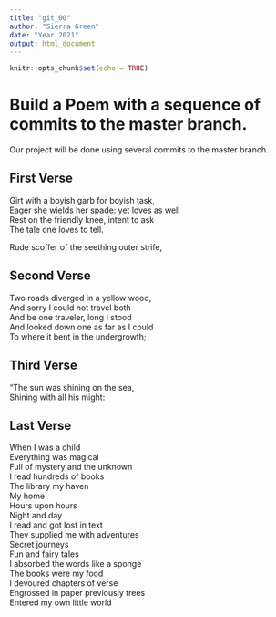 ```yaml
---
title: "git_00"
author: "Sierra Green"
date: "Year 2021"
output: html_document
---
```


```r
knitr::opts_chunk$set(echo = TRUE)
```
# Build a Poem with a sequence of commits to the master branch.
Our project will be done using several commits to the master branch.
<!-- Do not modify or change any text in "!--" bracketed areas such as this --- these are instructions to
you, if you change any of this the git program will notice it and compromise your git merging strategy !-->

## First Verse 
<!--Put the first five lines of a poem by Lewis Carrol in this section!-->
Girt with a boyish garb for boyish task,  
   Eager she wields her spade: yet loves as well  
Rest on the friendly knee, intent to ask  
         The tale one loves to tell.  
  
Rude scoffer of the seething outer strife,  

## Second Verse
<!--Put the first five lines of a poem by Robert Frost here!-->
Two roads diverged in a yellow wood,  
And sorry I could not travel both  
And be one traveler, long I stood  
And looked down one as far as I could  
To where it bent in the undergrowth;  

## Third Verse
<!--Put the first two verses of The Walrus and the Carpenter here!-->
"The sun was shining on the sea,   
      Shining with all his might:  

## Last Verse
<!--Put a short poem of your choice 8-20 lines,here!-->
When I was a child  
Everything was magical  
Full of mystery and the unknown  
I read hundreds of books  
The library my haven  
My home  
Hours upon hours  
Night and day  
I read and got lost in text  
They supplied me with adventures  
Secret journeys  
Fun and fairy tales  
I absorbed the words like a sponge  
The books were my food  
I devoured chapters of verse  
Engrossed in paper previously trees  
Entered my own little world  

